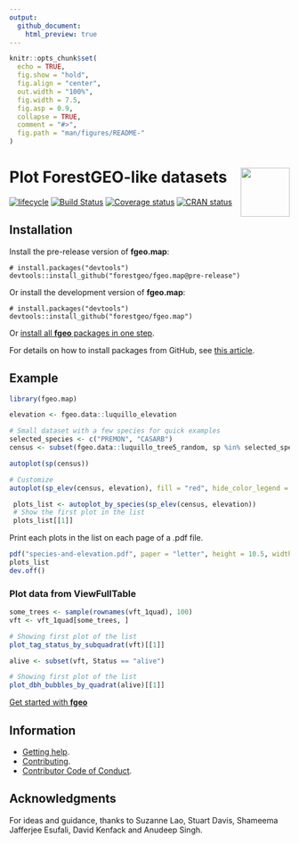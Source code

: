 ```yaml
---
output:
  github_document:
    html_preview: true
---
```


<!-- Don't edit README.md; instead, edit README.Rmd -->

```r
knitr::opts_chunk$set(
  echo = TRUE,
  fig.show = "hold",
  fig.align = "center",
  out.width = "100%",
  fig.width = 7.5, 
  fig.asp = 0.9,
  collapse = TRUE,
  comment = "#>",
  fig.path = "man/figures/README-"
)
```

# <img src="https://i.imgur.com/vTLlhbp.png" align="right" height=88 /> Plot ForestGEO-like datasets

[![lifecycle](https://img.shields.io/badge/lifecycle-experimental-orange.svg)](https://www.tidyverse.org/lifecycle/#experimental)
[![Build Status](https://travis-ci.org/forestgeo/fgeo.map.svg?branch=master)](https://travis-ci.org/forestgeo/fgeo.map)
[![Coverage status](https://codecov.io/gh/forestgeo/fgeo.map/branch/master/graph/badge.svg)](https://codecov.io/github/forestgeo/fgeo.map?branch=master)
[![CRAN status](https://www.r-pkg.org/badges/version/fgeo.map)](https://cran.r-project.org/package=fgeo.map)

## Installation

Install the pre-release version of **fgeo.map**:

```
# install.packages("devtools")
devtools::install_github("forestgeo/fgeo.map@pre-release")
```

Or install the development version of **fgeo.map**:

```
# install.packages("devtools")
devtools::install_github("forestgeo/fgeo.map")
```

Or [install all **fgeo** packages in one step](https://forestgeo.github.io/fgeo/index.html#installation).

For details on how to install packages from GitHub, see [this article](https://goo.gl/dQKEeg).

## Example

```r
library(fgeo.map)

elevation <- fgeo.data::luquillo_elevation

# Small dataset with a few species for quick examples
selected_species <- c("PREMON", "CASARB")
census <- subset(fgeo.data::luquillo_tree5_random, sp %in% selected_species)
```

```r
autoplot(sp(census))
```

```r
# Customize
autoplot(sp_elev(census, elevation), fill = "red", hide_color_legend = TRUE)
```

```r
 plots_list <- autoplot_by_species(sp_elev(census, elevation))
 # Show the first plot in the list
 plots_list[[1]]
```

Print each plots in the list on each page of a .pdf file.

```R
pdf("species-and-elevation.pdf", paper = "letter", height = 10.5, width = 8)
plots_list
dev.off()
```

### Plot data from ViewFullTable

```r
some_trees <- sample(rownames(vft_1quad), 100)
vft <- vft_1quad[some_trees, ]

# Showing first plot of the list
plot_tag_status_by_subquadrat(vft)[[1]]
```

```r
alive <- subset(vft, Status == "alive")

# Showing first plot of the list
plot_dbh_bubbles_by_quadrat(alive)[[1]]
```




[Get started with __fgeo__](https://forestgeo.github.io/fgeo/articles/fgeo.html)

## Information

* [Getting help](SUPPORT.md).
* [Contributing](CONTRIBUTING.md).
* [Contributor Code of Conduct](CODE_OF_CONDUCT.md).

## Acknowledgments

For ideas and guidance, thanks to Suzanne Lao, Stuart Davis, Shameema
Jafferjee Esufali, David Kenfack and Anudeep Singh.
 
 
